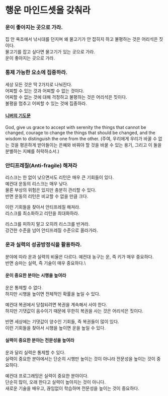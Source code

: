 # 행운 마인드셋을 갖춰라

### 운이 좋아지는 곳으로 가라.

집 안 욕조에서 낚시대를 던지며 왜 물고기가 안 잡히지 하고 불평하는 것은 어리석은 짓이다.\
물고기를 잡고 싶다면 물고기가 있는 곳으로 가라.\
운이 좋아지는 곳으로 가라.

### 통제 가능한 요소에 집중하라.

세상 모든 것은 딱 2가지로 나눠진다.\
어찌할 수 있는 것과 어찌할 수 없는 것이다.\
어찌할 수 없는 것에 대해 걱정하고 불평하는 것은 어리석은 짓이다.\
불평을 멈추고 어찌할 수 있는 것에 집중하라.

#### [니버의 기도문](https://ko.wikipedia.org/wiki/%ED%8F%89%EC%98%A8%EC%9D%84_%EB%B9%84%EB%8A%94_%EA%B8%B0%EB%8F%84)
God, give us grace to accept with serenity the things that cannot be changed, courage to change the things that should be changed, and the wisdom to distinguish the one from the other.
(주여, 우리에게 우리가 바꿀 수 없는 것을 평온하게 받아들이는 은혜와 바꿔야 할 것을 바꿀 수 있는 용기, 그리고 이 둘을 분별하는 지혜를 허락하소서.)

### 안티프레질(Anti-fragile) 해져라

리스크는 한 없이 낮으면서도 리턴은 매우 큰 기회들이 있다.\
예컨대 운동의 리스크는 매우 낮다.\
물론 부상의 위험은 있지만 충분히 관리할 수 있다.\
반면 운동의 리턴은 비교할 수 없을 만큼 크다.

이런 기회들을 찾아서 안티프레질 해져라.\
리스크를 최소화하고 리턴을 최대화하라.

리스크를 피하지 말고 오히려 리스크를 반겨라.\
강건한 수준을 넘어 안티프레질 수준으로 올라가라.

### 운과 실력의 성공방정식을 활용하라.

분야에 따라 운과 실력의 비율은 다르다.
예컨대 농구는 운, 즉 키가 매우 중요하다.\
반면 승마는 실력, 즉 기술이 매우 중요하다.\

#### 운이 중요한 분야는 시행을 높여라

운은 통제할 수 없다.\
하지만 시행을 높이면 전체적인 확률을 높일 수 있다.

예컨대 복권에서 당첨되려면 복권을 계속해서 사야 한다.\
하지만 기댓값이 음수이기 때문에 무한히 복권을 사는 것은 어리석은 짓이다.

반면 세상에는 기댓값이 양수인 기회들, 즉 복권들이 많이 있다.\
이런 기회들을 찾아서 시행을 높이면 운을 높일 수 있다.

#### 실력이 중요한 분야는 전문성을 높여라

운과 달리 실력은 통제할 수 있다.\
실력이 중요한 분야에서는 단순히 시행만 높이는 것이 아니라 전문성을 높이는 것이 중요하다.

예컨대 프로그래밍은 실력이 중요한 분야이다.\
단순히 많이, 오래 한다고 실력이 높아지는 것이 아니다.\
새로운 기술을 배우고, 끊임없이 학습하며 전문성을 높이는 것이 중요하다. 